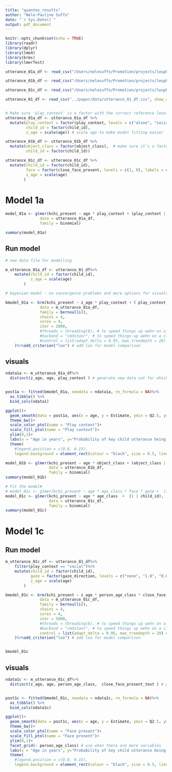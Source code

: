 ```yaml
---
title: "quantex_results"
author: "Nele-Pauline Suffo"
date: "`r Sys.Date()`"
output: pdf_document
---
```


```r
knitr::opts_chunk$set(echo = TRUE)
library(readr)
library(dplyr)
library(lme4)
library(brms)
library(lmerTest)
```

```r
utterance_01a_df <- read_csv("/Users/nelesuffo/Promotion/projects/leuphana-IPE/paper/data/utterance_01a_df.csv", show_col_types = FALSE)

utterance_01b_df <- read_csv("/Users/nelesuffo/Promotion/projects/leuphana-IPE/paper/data/utterance_01b_df.csv", show_col_types = FALSE)

utterance_01c_df <- read_csv("/Users/nelesuffo/Promotion/projects/leuphana-IPE/paper/data/utterance_01c_df.csv", show_col_types = FALSE)

utterance_01_df <- read_csv("../paper/data/utterance_01_df.csv", show_col_types = FALSE) # realtive paths!


# Make sure 'play_context' is a factor with the correct reference level
utterance_01a_df <- utterance_01a_df %>%
  mutate(play_context = factor(play_context, levels = c("alone", "social")),
         child_id = factor(child_id),
         z_age = scale(age)) # scale age to make model fitting easier

utterance_01b_df <- utterance_01b_df %>%
  mutate(object_class = factor(object_class),  # make sure it's a factor
         child_id = factor(child_id)) 

utterance_01c_df <- utterance_01c_df %>%
  mutate(child_id = factor(child_id),
         face = factor(close_face_present, levels = c(1, 0), labels = c("yes","no")),
         z_age = scale(age)
        )


```
# Model 1a

```r
model_01a <- glmer(kchi_present ~ age * play_context + (play_context | child_id),
               data = utterance_01a_df,
               family = binomial)

summary(model_01a)
```

## Run model

```r
# new data file for modelling

m_utterance_01a_df <- utterance_01_df%>% 
    mutate(child_id = factor(child_id),
           z_age = scale(age)
        )

# bayesian model - no convergence problems and more options for visuals

bmodel_01a <- brm(kchi_present ~ z_age * play_context + ( play_context | child_id),
               data = m_utterance_01a_df,
               family = bernoulli(),
               chains = 4, 
               cores = 4,
               iter = 2000,
               #threads = threading(8), # to speed things up wehn on a cluster
               #backend = "cmdstanr", # to speed things up wehn on a cluster
               #control = list(adapt_delta = 0.95, max_treedepth = 20) # control option in case of nonconvergence of chains
    )%>%add_criterion("loo") # add loo for model comparison

```
## visuals

```r
ndata1a <- m_utterance_01a_df%>%
  distinct(z_age, age, play_context ) # generate new data set for which we want to generate predictions based on the model, this does not include child because we want the "average" or "marginal" predicitons, that is, average developmental trajectory for each play context. We need age in there for plotting


post1a <- fitted(bmodel_01a, newdata = ndata1a, re_formula = NA)%>%
  as_tibble() %>%
  bind_cols(ndata1)

ggplot()+
  geom_smooth(data = post1a, aes(x = age, y = Estimate, ymin = Q2.5, ymax = Q97.5, fill =play_context, col = play_context), stat = "identity", alpha = .25)+ # plot the predicted trajectories
  theme_bw()+
  scale_color_ptol(name = "Play context")+
  scale_fill_ptol(name = "Play context")+
  ylim(0,1)+
  labs(x = "Age in years", y="Probability of key child utterance being present")+
  theme(
    #legend.position = c(0.8, 0.15), 
    legend.background = element_rect(colour = "black", size = 0.5, linetype = "solid"))
```


```r
model_01b <- glmer(kchi_present ~ age * object_class + (object_class | child_id),
                   data = utterance_01b_df,
                   family = binomial)
summary(model_01b)
```

```r
# Fit the model#
# model_01c <- glmer(kchi_present ~ age * age_class * face * gaze +  (1 + age_class * face * gaze | child_id),
model_01c <- glmer(kchi_present ~ age * age_class  +  (1 | child_id),
                   data = utterance_01c_df,
                   family = binomial)
summary(model_01c)
```

# Model 1c

## Run model

```r

m_utterance_01c_df <- utterance_01_df%>%
    filter(play_context == "social")%>%
    mutate(child_id = factor(child_id),
           gaze = factor(gaze_direction, levels = c("none", "1.0", "0.0"), labels = c("na", "yes", "no")),
           z_age = scale(age)
        )

bmodel_01c <- brm(kchi_present ~ z_age * person_age_class * close_face_present_text + (1 | child_id), # remove random slopes within child just because it takes long to run them, bring them back later; also need to remove some variables becasue too little data
               data = m_utterance_01c_df,
               family = bernoulli(),
               chains = 4, 
               cores = 4,
               iter = 5000,
               #threads = threading(8), # to speed things up wehn on a cluster
               #backend = "cmdstanr", # to speed things up wehn on a cluster
               control = list(adapt_delta = 0.95, max_treedepth = 20) # control option in case of nonconvergence of chains
    )%>%add_criterion("loo") # add loo for model comparison


bmodel_01c
```

## visuals

```r
ndata1c <- m_utterance_01c_df%>%
  distinct(z_age, age, person_age_class,  close_face_present_text ) # generate new data set for which we want to generate predictions based on the model, this does not include child because we want the "average" or "marginal" predicitons, that is, average developmental trajectory for each play context. We need age in there for plotting


post1c <- fitted(bmodel_01c, newdata = ndata1c, re_formula = NA)%>%
  as_tibble() %>%
  bind_cols(ndata1c)

ggplot()+
  geom_smooth(data = post1c, aes(x = age, y = Estimate, ymin = Q2.5, ymax = Q97.5, fill =close_face_present_text, col = close_face_present_text), stat = "identity", alpha = .25)+ # plot the predicted trajectories
  theme_bw()+
  scale_color_ptol(name = "Face present")+
  scale_fill_ptol(name = "Face present")+
  ylim(0,1)+
  facet_grid(~ person_age_class) # use when there are more variables 
  labs(x = "Age in years", y="Probability of key child utterance being present")+
  theme(
    #legend.position = c(0.8, 0.15), 
    legend.background = element_rect(colour = "black", size = 0.5, linetype = "solid"))
```

